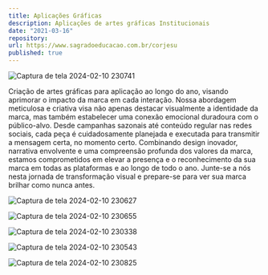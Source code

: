 ```yaml
---
title: Aplicações Gráficas
description: Aplicações de artes gráficas Institucionais 
date: "2021-03-16"
repository: 
url: https://www.sagradoeducacao.com.br/corjesu
published: true
---
```


![Captura de tela 2024-02-10 230741](https://github.com/RafhaelMilanes/PortfolioBear/assets/127360190/dc63b2ce-335b-42b8-8f4b-ae1972647c69)


Criação de artes gráficas para aplicação ao longo do ano, visando aprimorar o impacto da marca em cada interação. Nossa abordagem meticulosa e criativa visa não apenas destacar visualmente a identidade da marca, mas também estabelecer uma conexão emocional duradoura com o público-alvo. Desde campanhas sazonais até conteúdo regular nas redes sociais, cada peça é cuidadosamente planejada e executada para transmitir a mensagem certa, no momento certo. Combinando design inovador, narrativa envolvente e uma compreensão profunda dos valores da marca, estamos comprometidos em elevar a presença e o reconhecimento da sua marca em todas as plataformas e ao longo de todo o ano. Junte-se a nós nesta jornada de transformação visual e prepare-se para ver sua marca brilhar como nunca antes.

![Captura de tela 2024-02-10 230627](https://github.com/RafhaelMilanes/PortfolioBear/assets/127360190/be730784-c323-458a-9e20-5881c649ca7d)

![Captura de tela 2024-02-10 230655](https://github.com/RafhaelMilanes/PortfolioBear/assets/127360190/23869855-b741-49b6-bb4b-82614cbcc36c)

![Captura de tela 2024-02-10 230338](https://github.com/RafhaelMilanes/PortfolioBear/assets/127360190/5fed93f4-c9f4-474d-8995-dcf618d89b5e)

![Captura de tela 2024-02-10 230543](https://github.com/RafhaelMilanes/PortfolioBear/assets/127360190/423ea3f2-18c3-4096-a10c-d5c249006ad5)

![Captura de tela 2024-02-10 230825](https://github.com/RafhaelMilanes/PortfolioBear/assets/127360190/958fc05e-f516-47eb-89a1-a17afb86d848)